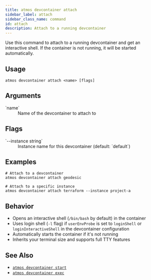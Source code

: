 ```yaml
---
title: atmos devcontainer attach
sidebar_label: attach
sidebar_class_name: command
id: attach
description: Attach to a running devcontainer
---
```


<Intro>
Use this command to attach to a running devcontainer and get an interactive shell. If the container is not running, it will be started automatically.
</Intro>

<Screengrab title="atmos devcontainer attach --help" slug="atmos-devcontainer-attach--help" />

## Usage

```shell
atmos devcontainer attach <name> [flags]
```

## Arguments

<dl>
  <dt>`name`</dt>
  <dd>Name of the devcontainer to attach to</dd>
</dl>

## Flags

<dl>
  <dt>`--instance string`</dt>
  <dd>Instance name for this devcontainer (default: `default`)</dd>
</dl>

## Examples

```shell
# Attach to a devcontainer
atmos devcontainer attach geodesic

# Attach to a specific instance
atmos devcontainer attach terraform --instance project-a
```

## Behavior

- Opens an interactive shell (`/bin/bash` by default) in the container
- Uses login shell (`-l` flag) if `userEnvProbe` is set to `loginShell` or `loginInteractiveShell` in the devcontainer configuration
- Automatically starts the container if it's not running
- Inherits your terminal size and supports full TTY features

## See Also

- [`atmos devcontainer start`](/cli/commands/devcontainer/start)
- [`atmos devcontainer exec`](/cli/commands/devcontainer/exec)
